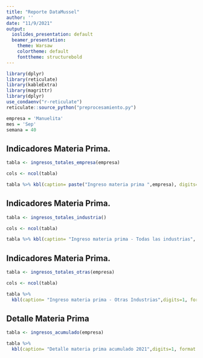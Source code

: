 ```yaml
---
title: "Reporte DataMussel"
author: ''
date: "11/9/2021"
output:
  ioslides_presentation: default
  beamer_presentation:
    theme: Warsaw
    colortheme: default
    fonttheme: structurebold
---
```


```r
library(dplyr)
library(reticulate)
library(kableExtra)
library(magrittr)
library(dplyr)
use_condaenv("r-reticulate")
reticulate::source_python("preprocesamiento.py")

```

```r
empresa = 'Manuelita'
mes = 'Sep'
semana = 40
```

## Indicadores Materia Prima.

```r
tabla <- ingresos_totales_empresa(empresa)

cols <- ncol(tabla)

tabla %>% kbl(caption= paste("Ingreso materia prima ",empresa), digits=1, format.args=list(big.mark = ','),align = "c")  %>% kable_styling(full_width = T)

```

## Indicadores Materia Prima.

```r
tabla <- ingresos_totales_industria()

cols <- ncol(tabla)

tabla %>% kbl(caption= "Ingreso materia prima - Todas las industrias", digits=1, format.args=list(big.mark = ','),align = "c") %>% kable_styling(full_width = T)

```

## Indicadores Materia Prima.

```r
tabla <- ingresos_totales_otras(empresa)

cols <- ncol(tabla)

tabla %>% 
  kbl(caption= "Ingreso materia prima - Otras Industrias",digits=1, format.args=list(big.mark = ','),align = "c")   %>% kable_styling(full_width = T)
```

## Detalle Materia Prima

```r
tabla <- ingresos_acumulado(empresa)

tabla %>% 
  kbl(caption= "Detalle materia prima acumulado 2021",digits=1, format.args=list(big.mark = ','),col.names = c('Propietario', 'Indicadores', "Total", "Promedio","Total", "Promedio","Total", "Promedio", "N Empresas" ),align = "c") %>% kable_styling(full_width = T)
```
